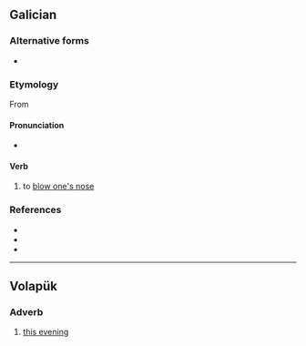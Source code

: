 ==Galician==

===Alternative forms===
* {{alter|gl|asonar}}

===Etymology===
From {{af|gl|a-|soar}}

====Pronunciation====
* {{IPA|gl|/asoˈaɾ/}}

====Verb====
{{gl-verb|aso|ar}}

# {{lb|gl|pronominal}} to [[blow one's nose]]
#: {{syn|gl|fungar}}

===References===
* {{R:DDLG}}
* {{R:TILG}}
* {{R:TLPGP}}

----

==Volapük==

===Adverb===
{{head|vo|adverb}}

# [[this evening]]